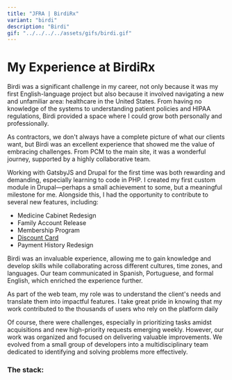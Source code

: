 ```yaml
---
title: "JFRA | BirdiRx"
variant: "birdi"
description: "Birdi"
gif: "../../../../assets/gifs/birdi.gif"
---
```




# My Experience at BirdiRx

Birdi was a significant challenge in my career, not only because it was my first English-language project but also because it involved navigating a new and unfamiliar area: healthcare in the United States. From having no knowledge of the systems to understanding patient policies and HIPAA regulations, Birdi provided a space where I could grow both personally and professionally.

As contractors, we don't always have a complete picture of what our clients want, but Birdi was an excellent experience that showed me the value of embracing challenges. From PCM to the main site, it was a wonderful journey, supported by a highly collaborative team.

Working with GatsbyJS and Drupal for the first time was both rewarding and demanding, especially learning to code in PHP. I created my first custom module in Drupal—perhaps a small achievement to some, but a meaningful milestone for me. Alongside this, I had the opportunity to contribute to several new features, including:

- Medicine Cabinet Redesign
- Family Account Release
- Membership Program
- [Discount Card](https://www.birdirx.com/discount-card)
- Payment History Redesign

Birdi was an invaluable experience, allowing me to gain knowledge and develop skills while collaborating across different cultures, time zones, and languages. Our team communicated in Spanish, Portuguese, and formal English, which enriched the experience further.

As part of the web team, my role was to understand the client's needs and translate them into impactful features. I take great pride in knowing that my work contributed to the thousands of users who rely on the platform daily

Of course, there were challenges, especially in prioritizing tasks amidst acquisitions and new high-priority requests emerging weekly. However, our work was organized and focused on delivering valuable improvements. We evolved from a small group of developers into a multidisciplinary team dedicated to identifying and solving problems more effectively.

### The stack:

<TechList company="birdi"/>

<Slider format="image" data={birdiPhotos} type="birdi"/>